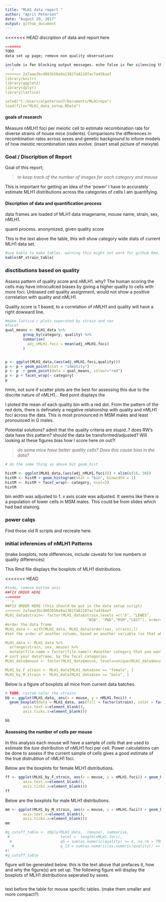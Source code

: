 ```yaml
---
title: "MLH1 data report "
author: "April Peterson"
date: "August 29, 2017"
output: github_document
---
```


<<<<<<< HEAD
discription of data and report here

```r
=======
TODO
data set up page; remove non quality observations

include is for blocking output messages. echo false is for silencing the code commands.
```r
>>>>>>> 2a7aae3bcd083b56a9a1382fa82107ac7a436aaf
library(knitr)
library(ggplot2)
library(dplyr)
library(lattice)

setwd("C:/Users/alpeterson7/Documents/MLH1repo")
load(file="MLH1_data_setup.RData")

```

#### goals of research
Measure nMLH1 foci per meiotic cell to estimate recombination rate for diverse strains of house mice (rodents). Comparisons the differences in recombination rates across sexes and genetic background to inform models of how meiotic recombination rates evolve. (insert small picture of meixyte)

### Goal / Discription of Report
Goal of this report;

> *to keep track of the number of images for each category and mouse*

This is important for getting an idea of the 'power' I have to accurately estimate MLH1 distributions across the categories of cells I am quantifying.

#### Discription of data and quantification process
data frames are loaded of MLH1 data 
imagename, mouse name, strain, sex, nMLH1.

quanti process. anonymized, given quality score

This is the text above the table, this will show category wide stats of current MLH1 data set.
```r
#use kable to make tables. warning this might not work for github Rmd.
kable(AP_strain_table)
```

### disctibutions based on quality

Assess pattern of quality score and nMLH1. why? The human scoring the cells may have introcudced biases by giving a higher quality to cells with more foci. Unbiased cell quality assignment, would not show a positive correlation with quality and nMLH1.

Quality score is 1 based, to a correlation of nMLH1 and quality will have a right dowward line.
```r
#make lattice / plots seperated by strain and sex
#facet
qual_means <- MLH1_data %>% 
        group_by(category, quality) %>% 
        summarise(
          adj_nMLH1.foci = mean(adj_nMLH1.foci)
        )


p <- ggplot(MLH1_data,(aes(adj_nMLH1.foci,quality)))
p <- p + geom_point(stat = "identity")
p <- p  + geom_point(data = qual_means, colour="red") 
p <- p + facet_wrap(~ category)
p

```
hmm, not sure if scatter plots are the best for assessing this due to the discrite nature of nMLH1...
Red point displays the 

I ploted the mean of each quality bin with a red dot. From the pattern of the red dots, there is definately a negative relationship with quality and nMLH1 foci across the data. This is most pronounced in MSM males and least pronounced in G males. 

Potential solutions? admit that the quality criteria are stupid..? does RW's data have this pattern? should the data be transformed/adjusted? Will looking at these figures bias how I score here on out?!

> *do some mice have better quality cells?* *Does this cause bias in the data?*


```r
# do the same thing as above but geom_hist

histM <- ggplot(MLH1_data,(aes(adj_nMLH1.foci))) + xlim(c(16, 38))
histM <- histM + geom_histogram(stat = "bin", binwidth = 1)
histM <- histM + facet_wrap(~ category, ncol=2)
histM


```
bin width was adjusted to 1. x axis scale was adjusted.
It seems like there is a population of lower cells in MSM males. This could be from slides which had bad staining.


### power calqs
Find those old R scripts and recreate here.


### initial inferences of nMLH1 Patterns
(make boxplots, note differences, include caveats for low numbers or quality differences)

This Rmd file displays the boxplots of MLH1 distributions.

<<<<<<< HEAD
```r
#todo, remove bottom axis
##FIX ORDER HERE
=======
```r
##FIX ORDER HERE (this should be put in the data setup script)
>>>>>>> 2a7aae3bcd083b56a9a1382fa82107ac7a436aaf
MLH1_data$strain<- factor(MLH1_data$strain,levels =c("G", "LEWES",
                                     "WSB", "PWD","MSM","CAST"), order=T )
#order the data frame
MLH1_data <- with(MLH1_data, MLH1_data[order(sex, strain),])
#set the order of another column, based on another variable (so that when)

MLH1_data <- MLH1_data %>%
  arrange(strain, sex, mouse) %>%
  mutate(file.name = factor(file.name)) #another category that you want the order to match
# sort your dataframe, by the focal categories
MLH1_data$mouse <- factor(MLH1_data$mouse, levels=unique(MLH1_data$mouse))

MLH1_by_F_strain <- MLH1_data[MLH1_data$sex == "female", ]
MLH1_by_M_strain <- MLH1_data[MLH1_data$sex == "male", ]
```

Below is a figure of boxplots all mice from current data batches.

```r
# TODO, custom color the strains
bb <- ggplot(MLH1_data, aes(x = mouse, y = nMLH1.foci)) + 
  geom_boxplot(data = MLH1_data, aes(fill = factor(strain), color = factor(sex) ) ) + theme(axis.title.x=element_blank(),
        axis.text.x=element_blank(),
        axis.ticks.x=element_blank())

bb
```

#### Assessing the number of cells per mouse

In this analysis each mouse will have a sample of cells that are used to estimate the *ture* distribution of nMLH1 foci per cell. Power calculations can be done to assess if the current sample of cells gives a good estimate of the true distrubtion of nMLH1 foci.


Below are the boxplots for female MLH1 distributions.

```r
ff <- ggplot(MLH1_by_F_strain, aes(x = mouse, y = nMLH1.foci)) + geom_boxplot(data = MLH1_by_F_strain, aes(fill = factor(strain) ) )+ theme(axis.title.x=element_blank(),
        axis.text.x=element_blank(),
        axis.ticks.x=element_blank())
ff

```

Below are the boxplots for male MLH1 distributions.

```r
mm <- ggplot(MLH1_by_M_strain, aes(x = mouse, y = nMLH1.foci)) + geom_boxplot(data = MLH1_by_F_strain, aes(fill = factor(strain) ) )+ theme(axis.title.x=element_blank(),
        axis.text.x=element_blank(),
        axis.ticks.x=element_blank())
mm
```


```r

#q_cutoff_table <- ddply(MLH1_data, .(mouse), summarise,
 #                       total =  length(nMLH1.foci),
  #                      q5 = sum(as.numeric(quality) >= 4, na.rm = TRUE ), 
   #                     q_l3 = sum(as.numeric(as.numeric(quality)) <= 4, na.rm = TRUE)
#)
#q_cutoff_table
```

 figure will be generated below. this is the text above that prefaces it, how and why the figure(s) are set up.
 The following figure will display the boxplots of MLH1 distributions seperated by sexes. 
```r

```




text before the table for mouse specific tables. (make them smaller and more compact?)
```r

```


```r

```


